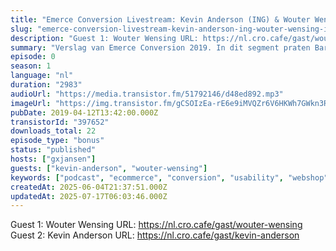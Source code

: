 ```yaml
---
title: "Emerce Conversion Livestream: Kevin Anderson (ING) & Wouter Wensing (ISM eCompany)"
slug: "emerce-conversion-livestream-kevin-anderson-ing-wouter-wensing-ism-ecompany"
description: "Guest 1: Wouter Wensing URL: https://nl.cro.cafe/gast/wouter-wensing\nGuest 2: Kevin Anderson URL: https://nl.cro.cafe/gast/kevin-anderson"
summary: "Verslag van Emerce Conversion 2019. In dit segment praten Bart van der Meer en Guido met Wouter Wensing van ISM eCompany en Kevin Anderson van ING."
episode: 0
season: 1
language: "nl"
duration: "2983"
audioUrl: "https://media.transistor.fm/51792146/d48ed892.mp3"
imageUrl: "https://img.transistor.fm/gCSOIzEa-rE6e9iMVQZr6V6HKWh7GWkn3ReyLYCdfjI/rs:fill:3000:3000:1/q:60/aHR0cHM6Ly9pbWct/dXBsb2FkLXByb2R1/Y3Rpb24udHJhbnNp/c3Rvci5mbS9lcGlz/b2RlLzM5NzY1Mi8x/NjA1MDQxMDA2LWFy/dHdvcmsuanBn.webp"
pubDate: 2019-04-12T13:42:00.000Z
transistorId: "397652"
downloads_total: 22
episode_type: "bonus"
status: "published"
hosts: ["gxjansen"]
guests: ["kevin-anderson", "wouter-wensing"]
keywords: ["podcast", "ecommerce", "conversion", "usability", "webshop", "english"]
createdAt: 2025-06-04T21:37:51.000Z
updatedAt: 2025-07-17T06:03:46.000Z
---
```


Guest 1: Wouter Wensing URL: https://nl.cro.cafe/gast/wouter-wensing
Guest 2: Kevin Anderson URL: https://nl.cro.cafe/gast/kevin-anderson
